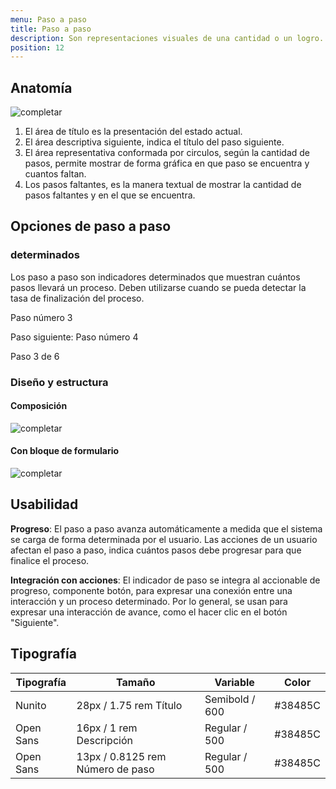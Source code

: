 ```yaml
---
menu: Paso a paso
title: Paso a paso
description: Son representaciones visuales de una cantidad o un logro. Su progreso está determinado por las acciones del usuario, más que por las acciones del sistema.
position: 12
---
```


## Anatomía

![completar](/componentes/paso-a-paso/anatomía.svg) 

1. El área de título es la presentación del estado actual.
2. El área descriptiva siguiente, indica el título del paso siguiente. 
3. El área representativa conformada por circulos, según la cantidad de pasos, permite mostrar de forma gráfica en que paso se encuentra y cuantos faltan.
4. Los pasos faltantes, es la manera textual de mostrar la cantidad de pasos faltantes y en el que se encuentra.

## Opciones de paso a paso

### determinados

Los paso a paso son indicadores determinados que muestran cuántos pasos llevará un proceso. Deben utilizarse cuando se pueda detectar la tasa de finalización del proceso.

<!-- codigo -->
<Example>
<div className="mx-4">
  <div className="stepper">
    <p className="step-title">Paso número 3</p>
    <p className="step-next">Paso siguiente: Paso número 4</p>
    <div className="steps">
      <div className="step active"></div>
      <div className="step active"></div>
      <div className="step active"></div>
      <div className="step"></div>
      <div className="step"></div>
      <div className="step"></div>
    </div>
    <span className="step-text">Paso 3 de 6</span>
  </div>
</div>
</Example>

### Diseño y estructura

#### Composición

![completar](/componentes/paso-a-paso/diseño.svg) 

#### Con bloque de formulario

![completar](/componentes/paso-a-paso/formulario.svg)


## Usabilidad

**Progreso**: El paso a paso avanza automáticamente a medida que el sistema se carga de forma determinada por el usuario. Las acciones de un usuario afectan el paso a paso, indica cuántos pasos debe progresar para que finalice el proceso.

**Integración con acciones**: El indicador de paso se integra al accionable de progreso, componente botón, para expresar una conexión entre una interacción y un proceso determinado. Por lo general, se usan para expresar una interacción de avance, como el hacer clic en el botón "Siguiente".


## Tipografía

| Tipografía | Tamaño                           | Variable        | Color   |
|------------|----------------------------------|-----------------|---------|
| Nunito     | 28px / 1.75 rem Título           | Semibold / 600  | #38485C |
| Open Sans  | 16px / 1 rem Descripción         | Regular / 500   | #38485C |
| Open Sans  | 13px / 0.8125 rem Número de paso | Regular / 500   | #38485C |


